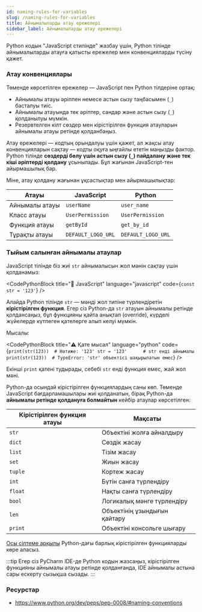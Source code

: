 ```yaml
---
id: naming-rules-for-variables
slug: /naming-rules-for-variables
title: Айнымалыларды атау ережелері
sidebar_label: Айнымалыларды атау ережелері
---
```




Python кодын "JavaScript стилінде" жазбау үшін, Python тілінде айнымалыларды атауға қатысты ережелер мен конвенцияларды түсіну қажет.

### Атау конвенциялары

Төменде көрсетілген ережелер — JavaScript пен Python тілдеріне ортақ:

- Айнымалы атауы әріппен немесе астын сызу таңбасымен (`_`) басталуы тиіс.
- Айнымалы атауында тек әріптер, сандар және астын сызу (`_`) қолданылуы мүмкін.
- Резервтелген кілт сөздер мен кірістірілген функция атауларын айнымалы атауы ретінде қолданбаңыз.

Атау ережелері — кодтың орындалуы үшін қажет, ал жақсы атау конвенцияларын сақтау — кодты оқуға ыңғайлы ететін маңызды фактор. Python тілінде **сөздерді бөлу үшін астын сызу (`_`) пайдалану және тек кіші әріптерді қолдану** ұсынылады. Бұл жағынан JavaScript-тен айырмашылық бар.

Міне, атау қолдану жағынан ұқсастықтар мен айырмашылықтар:

| Атауы               | JavaScript            | Python                |
|---------------------|------------------------|------------------------|
| Айнымалы атауы       | `userName`             | `user_name`            |
| Класс атауы          | `UserPermission`       | `UserPermission`       |
| Функция атауы        | `getById`              | `get_by_id`            |
| Тұрақты атауы        | `DEFAULT_LOGO_URL`     | `DEFAULT_LOGO_URL`     |

### Тыйым салынған айнымалы атаулар

JavaScript тілінде біз жиі `str` айнымалысын жол мәнін сақтау үшін қолданамыз:

<CodePythonBlock
  title="📄 JavaScript"
  language="javascript"
  code={`const str = '123'`}
/>


Алайда Python тілінде `str` — мәнді жол типіне түрлендіретін **кірістірілген функция**. Егер сіз Python-да `str` атауын айнымалы ретінде қолдансаңыз, бұл функцияны қайта анықтап (override), күрделі жүйелерде күтпеген қателерге алып келуі мүмкін.

Мысалы:

<CodePythonBlock
  title="⚠️ Қате мысал"
  language="python"
  code={`print(str(123))  # Нәтиже: '123'
str = '123'      # str енді айнымалы
print(str(123))  # TypeError: 'str' объектісі шақырылатын емес`}
/>

Екінші `print` қатені тудырады, себебі `str` енді функция емес, жай жол мәні.

Python-да осындай кірістірілген функциялардың саны көп. Төменде JavaScript бағдарламашылары жиі қолданатын, бірақ Python-да **айнымалы ретінде қолдануға болмайтын** кейбір атаулар көрсетілген:

| Кірістірілген функция атауы | Мақсаты                                 |
|----------------------------|------------------------------------------|
| `str`                      | Объектіні жолға айналдыру               |
| `dict`                     | Сөздік жасау                             |
| `list`                     | Тізім жасау                              |
| `set`                      | Жиын жасау                               |
| `tuple`                    | Кортеж жасау                             |
| `int`                      | Бүтін санға түрлендіру                   |
| `float`                    | Нақты санға түрлендіру                   |
| `bool`                     | Логикалық мәнге түрлендіру               |
| `len`                      | Объектінің ұзындығын қайтару            |
| `print`                    | Объектіні консольге шығару              |

[Осы сілтеме арқылы](https://docs.python.org/3/library/functions.html) Python-дағы барлық кірістірілген функцияларды көре аласыз.

:::tip
Егер сіз PyCharm IDE-де Python кодын жазсаңыз, кірістірілген функцияны айнымалы атауы ретінде қолданғанда, IDE айнымалы астына сары ескерту сызықша сызады.
:::

### Ресурстар

- https://www.python.org/dev/peps/pep-0008/#naming-conventions
